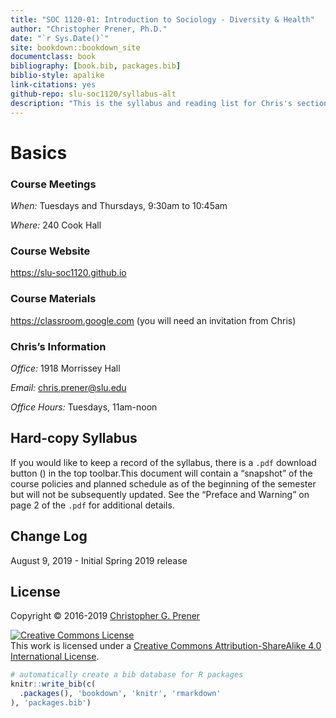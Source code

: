 ```yaml
--- 
title: "SOC 1120-01: Introduction to Sociology - Diversity & Health"
author: "Christopher Prener, Ph.D."
date: "`r Sys.Date()`"
site: bookdown::bookdown_site
documentclass: book
bibliography: [book.bib, packages.bib]
biblio-style: apalike
link-citations: yes
github-repo: slu-soc1120/syllabus-alt
description: "This is the syllabus and reading list for Chris's section of SOC 1120."
---
```


# Basics {-}

### Course Meetings {-}

*When:* Tuesdays and Thursdays, 9:30am to 10:45am

*Where:* 240 Cook Hall

### Course Website {-}

<https://slu-soc1120.github.io>

### Course Materials {-}

<https://classroom.google.com> (you will need an invitation from Chris)

### Chris’s Information {-}

*Office:* 1918 Morrissey Hall

*Email:* <chris.prener@slu.edu>

*Office Hours:* Tuesdays, 11am-noon

## Hard-copy Syllabus {-}
If you would like to keep a record of the syllabus, there is a `.pdf` download button (<i class="fa fa-file-pdf-o"></i>) in the top toolbar.This document will contain a "snapshot" of the course policies and planned schedule as of the beginning of the semester but will not be subsequently updated. See the "Preface and Warning" on page 2 of the `.pdf` for additional details.

## Change Log {-}

August 9, 2019 - Initial Spring 2019 release

## License {-}
Copyright © 2016-2019 [Christopher G. Prener](https://chris-prener.github.io)

<a rel="license" href="http://creativecommons.org/licenses/by-sa/4.0/"><img alt="Creative Commons License" style="border-width:0" src="https://i.creativecommons.org/l/by-sa/4.0/88x31.png" /></a><br />This work is licensed under a <a rel="license" href="http://creativecommons.org/licenses/by-sa/4.0/">Creative Commons Attribution-ShareAlike 4.0 International License</a>.

```r
# automatically create a bib database for R packages
knitr::write_bib(c(
  .packages(), 'bookdown', 'knitr', 'rmarkdown'
), 'packages.bib')
```
